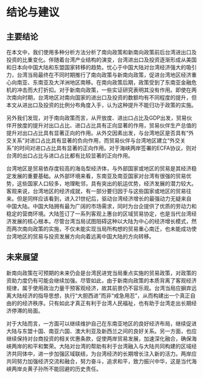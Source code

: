 # 结论与建议

## 主要结论

在本文中，我们使用多种分析方法分析了南向政策和新南向政策前后台湾进出口及投资的比重变化。伴随着台湾产业结构的演变，台湾进出口及投资逐渐形成从美国和日本向中国大陆和东盟国家转移的趋势。忧心于中国大陆对台湾经济强大的吸引力，台湾当局最终在不同时期推行了南向政策与新南向政策，促进台湾地区经济重心向南亚、东南亚及大洋洲地区南移。在南向政策后期，政策受到了东南亚金融危机的冲击而大打折扣。对于新南向政策，一些实证研究表明其没有作用。即使在两次南向时期，台湾地区对南向国家的进出口及投资的数额均有不同程度的提升，但本文从进出口及投资的比例分布角度入手，认为这种提升不能归功于政策的实施。

另外我们发现，对于南向政策而言，从开放度、进出口占比及GDP出发，贸易伙伴开放度的提升对出口占比、进口占比具有正向显著的作用，贸易伙伴生产总值的提升对出口占比具有显著正向的作用。从外交因素出发，与台湾地区是否具有“外交关系”对进口占比具有显著的负向作用，而贸易伙伴与台湾地区建立“外交关系”的时间对进口占比具有显著的正向作用。对于海峡两岸签署的ECFA协议，则对台湾的出口占比与进口占比都有比较显著的正向作用。

台湾地区是贸易依存度较高的海岛型经济体，与外部国家或地区的贸易是其经济稳定发展的重要基础。从外部环境来看，东南亚及南亚国家对台湾有很强的贸易优势，这些国家人口较多，地理毗邻，具有突出的航运优势，经济发展的潜力较大。客观来说，台湾地区的经济成就，有一部分要归因于与这些国家或地区的贸易往来。但是同样应该看到，进入21世纪后，驱动台湾经济增长的最强动力无疑来自中国大陆。中国大陆拥有最为广阔的市场需求，同时为台企提供了优质的劳动力和稳定的营商环境。大陆签订了一系列客观上惠台的区域贸易协定，也是当代台湾经济发展的核心根本。尽管台湾当局试图阻碍这种以大陆为中心的经济增长模式，然而两次南向政策的实施，不仅未能实现当局所构想的贸易重心南迁，也未能成功使台湾地区的贸易与投资发展方向向着远离中国大陆的方向转移。

## 未来展望

新南向政策在可预期的未来仍会是台湾民进党当局重点实施的贸易政策，对政策的资助力度仍有可能会继续加强。尽管如此，由于新南向政策的本质背离了客观经济规律，属于使用政治力量干预客观经济，故其前景仍不容乐观。台湾当局应摒弃远离大陆经济的指导思想，执行“大胆西进”而非“戒急用忍”，从而构建出一个真正自由的的经济秩序。只有如此才真正有利于台湾人民福祉，也有助于台湾走出长期经济停滞的局面。

对于大陆而言，一方面可以继续维护自己在东南亚地区的良好经济布局，继续促进大陆与东盟十国、南亚六国、澳大利亚及新西兰之间的良好关系。另一方面，也应继续保持对台商投资的相关优惠条款，促使两岸贸易发展，加速深化融合，确保海峡两岸的和平和繁荣。大陆对台湾的帮助有利于台湾融入与大陆共同构建的区域经济共同体中，进一步加强区域联结，为台湾经济的长期增长注入新的活力。两岸应共同努力加强经济交流和融合，努力奋斗，追求和平，致力振兴中华，这是当代海峡两岸炎黄子孙所不能回避的历史责任。
